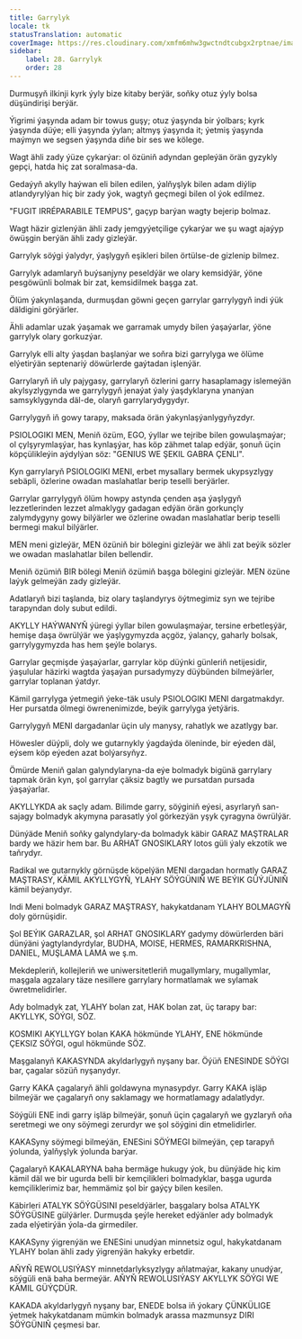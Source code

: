 ```yaml
---
title: Garrylyk
locale: tk
statusTranslation: automatic
coverImage: https://res.cloudinary.com/xmfm6mhw3gwctndtcubgx2rptnae/image/upload/v1740337243/small_cover_educacion_fundamental_a051170f1c.webp
sidebar:
    label: 28. Garrylyk
    order: 28
---
```

Durmuşyň ilkinji kyrk ýyly bize kitaby berýär, soňky otuz ýyly bolsa düşündirişi berýär.

Ýigrimi ýaşynda adam bir towus guşy; otuz ýaşynda bir ýolbars; kyrk ýaşynda düýe; elli ýaşynda ýylan; altmyş ýaşynda it; ýetmiş ýaşynda maýmyn we segsen ýaşynda diňe bir ses we kölege.

Wagt ähli zady ýüze çykarýar: ol özüniň adyndan gepleýän örän gyzykly gepçi, hatda hiç zat soralmasa-da.

Gedaýyň akylly haýwan eli bilen edilen, ýalňyşlyk bilen adam diýlip atlandyrylýan hiç bir zady ýok, wagtyň geçmegi bilen ol ýok edilmez.

"FUGIT IRRÉPARABILE TEMPUS", gaçyp barýan wagty bejerip bolmaz.

Wagt häzir gizlenýän ähli zady jemgyýetçilige çykarýar we şu wagt ajaýyp öwüşgin berýän ähli zady gizleýär.

Garrylyk söýgi ýalydyr, ýaşlygyň eşikleri bilen örtülse-de gizlenip bilmez.

Garrylyk adamlaryň buýsanjyny peseldýär we olary kemsidýär, ýöne pesgöwünli bolmak bir zat, kemsidilmek başga zat.

Ölüm ýakynlaşanda, durmuşdan göwni geçen garrylar garrylygyň indi ýük däldigini görýärler.

Ähli adamlar uzak ýaşamak we garramak umydy bilen ýaşaýarlar, ýöne garrylyk olary gorkuzýar.

Garrylyk elli alty ýaşdan başlanýar we soňra bizi garrylyga we ölüme elýetirýän septenariý döwürlerde gaýtadan işlenýär.

Garrylaryň iň uly pajygasy, garrylaryň özlerini garry hasaplamagy islemeýän akylsyzlygynda we garrylygyň jenaýat ýaly ýaşdyklaryna ynanýan samsyklygynda däl-de, olaryň garrylarydygydyr.

Garrylygyň iň gowy tarapy, maksada örän ýakynlaşýanlygyňyzdyr.

PSIOLOGIKI MEN, Meniň özüm, EGO, ýyllar we tejribe bilen gowulaşmaýar; ol çylşyrymlaşýar, has kynlaşýar, has köp zähmet talap edýär, şonuň üçin köpçülikleýin aýdylýan söz: "GENIUS WE ŞEKIL GABRA ÇENLI".

Kyn garrylaryň PSIOLOGIKI MENI, erbet mysallary bermek ukypsyzlygy sebäpli, özlerine owadan maslahatlar berip teselli berýärler.

Garrylar garrylygyň ölüm howpy astynda çenden aşa ýaşlygyň lezzetlerinden lezzet almaklygy gadagan edýän örän gorkunçly zalymdygyny gowy bilýärler we özlerine owadan maslahatlar berip teselli bermegi makul bilýärler.

MEN meni gizleýär, MEN özüniň bir bölegini gizleýär we ähli zat beýik sözler we owadan maslahatlar bilen bellendir.

Meniň özümiň BIR bölegi Meniň özümiň başga bölegini gizleýär. MEN özüne laýyk gelmeýän zady gizleýär.

Adatlaryň bizi taşlanda, biz olary taşlandyrys öýtmegimiz syn we tejribe tarapyndan doly subut edildi.

AKYLLY HAÝWANYŇ ýüregi ýyllar bilen gowulaşmaýar, tersine erbetleşýär, hemişe daşa öwrülýär we ýaşlygymyzda açgöz, ýalançy, gaharly bolsak, garrylygymyzda has hem şeýle bolarys.

Garrylar geçmişde ýaşaýarlar, garrylar köp düýnki günleriň netijesidir, ýaşulular häzirki wagtda ýaşaýan pursadymyzy düýbünden bilmeýärler, garrylar toplanan ýatdyr.

Kämil garrylyga ýetmegiň ýeke-täk usuly PSIOLOGIKI MENI dargatmakdyr. Her pursatda ölmegi öwrenenimizde, beýik garrylyga ýetýäris.

Garrylygyň MENI dargadanlar üçin uly manysy, rahatlyk we azatlygy bar.

Höwesler düýpli, doly we gutarnykly ýagdaýda öleninde, bir eýeden däl, eýsem köp eýeden azat bolýarsyňyz.

Ömürde Meniň galan galyndylaryna-da eýe bolmadyk bigünä garrylary tapmak örän kyn, şol garrylar çäksiz bagtly we pursatdan pursada ýaşaýarlar.

AKYLLYKDA ak saçly adam. Bilimde garry, söýginiň eýesi, asyrlaryň san-sajagy bolmadyk akymyna parasatly ýol görkezýän yşyk çyragyna öwrülýär.

Dünýäde Meniň soňky galyndylary-da bolmadyk käbir GARAZ MAŞTRALAR bardy we häzir hem bar. Bu ARHAT GNOSIKLARY lotos güli ýaly ekzotik we taňrydyr.

Radikal we gutarnykly görnüşde köpelýän MENI dargadan hormatly GARAZ MAŞTRASY, KÄMIL AKYLLYGYŇ, YLAHY SÖÝGÜNIŇ WE BEÝIK GÜÝJÜNIŇ kämil beýanydyr.

Indi Meni bolmadyk GARAZ MAŞTRASY, hakykatdanam YLAHY BOLMAGYŇ doly görnüşidir.

Şol BEÝIK GARAZLAR, şol ARHAT GNOSIKLARY gadymy döwürlerden bäri dünýäni ýagtylandyrdylar, BUDHA, MOISE, HERMES, RAMARKRISHNA, DANIEL, MUŞLAMA LAMA we ş.m.

Mekdepleriň, kollejleriň we uniwersitetleriň mugallymlary, mugallymlar, maşgala agzalary täze nesillere garrylary hormatlamak we sylamak öwretmelidirler.

Ady bolmadyk zat, YLAHY bolan zat, HAK bolan zat, üç tarapy bar: AKYLLYK, SÖÝGI, SÖZ.

KOSMIKI AKYLLYGY bolan KAKA hökmünde YLAHY, ENE hökmünde ÇEKSIZ SÖÝGI, ogul hökmünde SÖZ.

Maşgalanyň KAKASYNDA akyldarlygyň nyşany bar. Öýüň ENESINDE SÖÝGI bar, çagalar sözüň nyşanydyr.

Garry KAKA çagalaryň ähli goldawyna mynasypdyr. Garry KAKA işläp bilmeýär we çagalaryň ony saklamagy we hormatlamagy adalatlydyr.

Söýgüli ENE indi garry işläp bilmeýär, şonuň üçin çagalaryň we gyzlaryň oňa seretmegi we ony söýmegi zerurdyr we şol söýgini din etmelidirler.

KAKASyny söýmegi bilmeýän, ENESini SÖÝMEGI bilmeýän, çep tarapyň ýolunda, ýalňyşlyk ýolunda barýar.

Çagalaryň KAKALARYNA baha bermäge hukugy ýok, bu dünýäde hiç kim kämil däl we bir ugurda belli bir kemçilikleri bolmadyklar, başga ugurda kemçiliklerimiz bar, hemmämiz şol bir gaýçy bilen kesilen.

Käbirleri ATALYK SÖÝGÜSINI peseldýärler, başgalary bolsa ATALYK SÖÝGÜSINE gülýärler. Durmuşda şeýle hereket edýänler ady bolmadyk zada elýetirýän ýola-da girmediler.

KAKASyny ýigrenýän we ENESini unudýan minnetsiz ogul, hakykatdanam YLAHY bolan ähli zady ýigrenýän hakyky erbetdir.

AŇYŇ REWOLUSIÝASY minnetdarlyksyzlygy aňlatmaýar, kakany unudýar, söýgüli enä baha bermeýär. AŇYŇ REWOLUSIÝASY AKYLLYK SÖÝGI WE KÄMIL GÜÝÇDÜR.

KAKADA akyldarlygyň nyşany bar, ENEDE bolsa iň ýokary ÇÜNKÜLIGE ýetmek hakykatdanam mümkin bolmadyk arassa mazmunsyz DIRI SÖÝGÜNIŇ çeşmesi bar.
